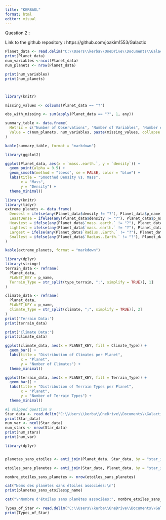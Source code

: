 ```yaml
---
title: "KERBAOL"
format: html
editor: visual
---
```


Question 2 :

Link to the github repository : https://github.com/joakim1553/Galactic

```r
Planet_data <- read.delim("C:\\Users\\kerba\\OneDrive\\Documents\\Galactic\\data\\Planet+data.csv", sep=':')
print(Planet_data)
num_variables <-ncol(Planet_data)
num_planets <- nrow(Planet_data)

print(num_variables)
print(num_planets)




```

```r
library(knitr)

missing_values <- colSums(Planet_data == "?")

obs_with_missing <- sum(apply(Planet_data == "?", 1, any))

summary_table <- data.frame(
  Metric = c("Number of Observations", "Number of Variables", "Number of Missing Values (per variable)", "Number of Observations with at Least One Missing Value"),
  Value = c(num_planets, num_variables, paste(missing_values, collapse = ", "), obs_with_missing)
)

kable(summary_table, format = "markdown")

```

```r
library(ggplot2)

ggplot(Planet_data, aes(x = `mass..earth.`, y = `density`)) +
  geom_point(alpha = 0.5) +  
  geom_smooth(method = "loess", se = FALSE, color = "blue") +  
  labs(title = "Smoothed Density vs. Mass",
       x = "Mass",
       y = "Density") +
  theme_minimal()
```

```r
library(knitr)
library(tidyr)
extreme_planets <- data.frame(
  Densest = ifelse(any(Planet_data$density != "?"), Planet_data$p_name[which.max(Planet_data$density)], NA),
  LeastDense = ifelse(any(Planet_data$density != "?"), Planet_data$p_name[which.min(Planet_data$density)], NA),
  Heaviest = ifelse(any(Planet_data$`mass..earth.` != "?"), Planet_data$p_name[which.max(Planet_data$`mass..earth.`)], NA),
  Lightest = ifelse(any(Planet_data$`mass..earth.` != "?"), Planet_data$p_name[which.min(Planet_data$`mass..earth.`)], NA),
  Largest = ifelse(any(Planet_data$`Radius..Earth.` != "?"), Planet_data$p_name[which.max(Planet_data$`Radius..Earth.`)], NA),
  Smallest = ifelse(any(Planet_data$`Radius..Earth.` != "?"), Planet_data$p_name[which.min(Planet_data$`Radius..Earth.`)], NA)
)

kable(extreme_planets, format = "markdown")
```

```r
library(dplyr)
library(stringr)
terrain_data <- reframe(
  Planet_data,
  PLANET_KEY = p_name,
  Terrain_Type = str_split(type_terrain, ";", simplify = TRUE)[, 1]
)

climate_data <- reframe(
  Planet_data,
  PLANET_KEY = p_name,
  Climate_Type = str_split(climate, ";", simplify = TRUE)[, 2]
)
print("Terrain Data:")
print(terrain_data)

print("Climate Data:")
print(climate_data)

```

```r
ggplot(climate_data, aes(x = PLANET_KEY, fill = Climate_Type)) +
  geom_bar() +
  labs(title = "Distribution of Climates per Planet",
       x = "Planet",
       y = "Number of Climates") +
  theme_minimal()

ggplot(terrain_data, aes(x = PLANET_KEY, fill = Terrain_Type)) +
  geom_bar() +
  labs(title = "Distribution of Terrain Types per Planet",
       x = "Planet",
       y = "Number of Terrain Types") +
  theme_minimal()
```

```r
#i skipped question 9
Star_data <- read.delim("C:\\Users\\kerba\\OneDrive\\Documents\\Galactic\\data\\Starlist.csv", sep=':')
print(Star_data)
num_var <- ncol(Star_data)
num_stars <- nrow(Star_data)
print(num_stars)
print(num_var)
```

```r

library(dplyr)


planetes_sans_etoiles <- anti_join(Planet_data, Star_data, by = "star_idx")

etoiles_sans_planetes <- anti_join(Star_data, Planet_data, by = "star_idx")

nombre_etoiles_sans_planetes <- nrow(etoiles_sans_planetes)

cat("Noms des planètes sans étoiles associées:\n")
print(planetes_sans_etoiles$p_name)

cat("\nNombre d'étoiles sans planètes associées:", nombre_etoiles_sans_planetes, "\n")


```

```r
Types_of_Star <- read.delim("C:\\Users\\kerba\\OneDrive\\Documents\\Galactic\\star_types.csv",sep=',')
print(Types_of_Star)
```
